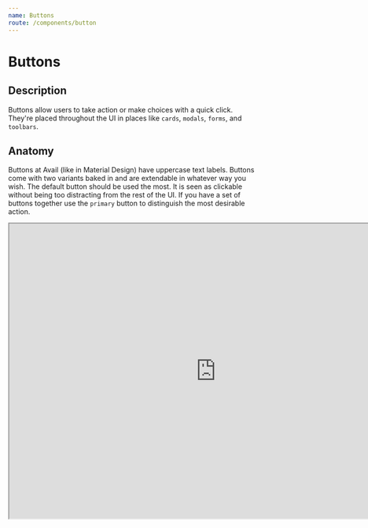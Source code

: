 ```yaml
---
name: Buttons
route: /components/button
---
```



# Buttons

<Status status="production" />

## Description

Buttons allow users to take action or make choices with a quick click. They're placed throughout the UI in places like `cards`, `modals`, `forms`, and `toolbars`.

## Anatomy

Buttons at Avail (like in Material Design) have uppercase text labels. Buttons come with two variants baked in and are extendable in whatever way you wish. The default button should be used the most. It is seen as clickable without being too distracting from the rest of the UI. If you have a set of buttons together use the `primary` button to distinguish the most desirable action.

<iframe
  style={{ border: "none" }}
  width="840"
  height="600"
  src="https://www.figma.com/embed?embed_host=share&url=https%3A%2F%2Fwww.figma.com%2Ffile%2FRqpXARK3vSrZbzWw6GrEnKqg%2FComponents%3Fnode-id%3D144%253A0"
  allowfullscreen
/>

1. Border
2. Background

## Props

<Prop name="primary" type="boolean" defaultValue="false">
  A boolean attribute to determine the visual weight of a button.
</Prop>

<Prop name="subtle" type="boolean">
  A boolean attribute to determine the visual weight of a button. Is overrriden by
  primary.
</Prop>

## Usage

<Playground>
  <Button>Hello World</Button>
</Playground>

<Playground>
  <Button>view charge</Button>
  <Button primary>schedule payment</Button>
</Playground>

## Extension

If you need the look and feel of a button need it to be a link you can do so by using the `as` prop. You can inspect the element below and see that it's rendering an anchor tag.

This will work with most any element, including react components, as long as it passes on its `className` prop.

<Playground>
  <Button as="a" href="https://avail.co">
    I'm really a link
  </Button>
</Playground>
